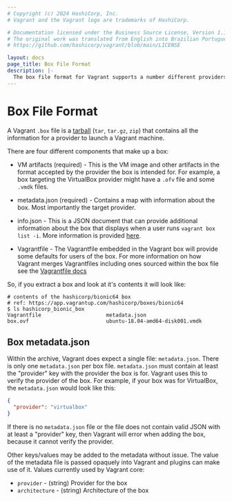 ```yaml
---
# Copyright (c) 2024 HashiCorp, Inc.
# Vagrant and the Vagrant logo are trademarks of HashiCorp.

# Documentation licensed under the Business Source License, Version 1.1.
# The original work was translated from English into Brazilian Portuguese.
# https://github.com/hashicorp/vagrant/blob/main/LICENSE

layout: docs
page_title: Box File Format
description: |-
  The box file format for Vagrant supports a number different providers.
---
```


# Box File Format

A Vagrant `.box` file is a [tarball](<https://en.wikipedia.org/wiki/Tar_(computing)>)
(`tar`, `tar.gz`, `zip`) that contains all the information for a provider
to launch a Vagrant machine.

There are four different components that make up a box:

- VM artifacts (required) - This is the VM image and other artifacts
  in the format accepted by the provider the box is intended for.
  For example, a box targeting the VirtualBox provider might have a `.ofv`
  file and some `.vmdk` files.

- metadata.json (required) - Contains a map with information about the box.
  Most importantly the target provider.

- info.json - This is a JSON document that can provide additional
  information about the box that displays when a user runs
  `vagrant box list -i`. More information is provided [here](/vagrant/docs/boxes/info).

- Vagrantfile - The Vagrantfile embedded in the Vagrant box will provide
  some defaults for users of the box. For more information on how
  Vagrant merges Vagrantfiles including ones sourced within the
  box file see the [Vagrantfile docs](/vagrant/vagrant-cloud)

So, if you extract a box and look at it's contents it will look like:
```
# contents of the hashicorp/bionic64 box
# ref: https://app.vagrantup.com/hashicorp/boxes/bionic64
$ ls hashicorp_bionic_box
Vagrantfile                     metadata.json
box.ovf                         ubuntu-18.04-amd64-disk001.vmdk
```

## Box metadata.json

Within the archive, Vagrant does expect a single file:
`metadata.json`. There is only one `metadata.json` per box file.
`metadata.json` must contain at least the "provider" key with the
provider the box is for. Vagrant uses this to verify the provider of
the box. For example, if your box was for VirtualBox, the
`metadata.json` would look like this:

```json
{
  "provider": "virtualbox"
}
```

If there is no `metadata.json` file or the file does not contain valid JSON
with at least a "provider" key, then Vagrant will error when adding the box,
because it cannot verify the provider.

Other keys/values may be added to the metadata without issue. The value
of the metadata file is passed opaquely into Vagrant and plugins can make
use of it. Values currently used by Vagrant core:

* `provider` - (string) Provider for the box
* `architecture` - (string) Architecture of the box
